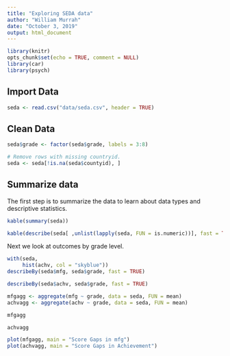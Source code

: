 ```yaml
---
title: "Exploring SEDA data"
author: "William Murrah"
date: "October 3, 2019"
output: html_document
---
```


```r
library(knitr)
opts_chunk$set(echo = TRUE, comment = NULL)
library(car)
library(psych)
```

## Import Data

```r
seda <- read.csv("data/seda.csv", header = TRUE)
```

## Clean Data

```r
seda$grade <- factor(seda$grade, labels = 3:8)

# Remove rows with missing countryid.
seda <- seda[!is.na(seda$countyid), ]
```




## Summarize data

The first step is to summarize the data to learn about data types and descriptive statistics.

```r
kable(summary(seda))

kable(describe(seda[ ,unlist(lapply(seda, FUN = is.numeric))], fast = TRUE))
```

Next we look at outcomes by grade level.
```r


with(seda, 
     hist(achv, col = "skyblue"))
describeBy(seda$mfg, seda$grade, fast = TRUE)

describeBy(seda$achv, seda$grade, fast = TRUE)

mfgagg <- aggregate(mfg ~ grade, data = seda, FUN = mean)
achvagg <- aggregate(achv ~ grade, data = seda, FUN = mean)

mfgagg

achvagg
```

```r
plot(mfgagg, main = "Score Gaps in mfg")
plot(achvagg, main = "Score Gaps in Achievement")
```


